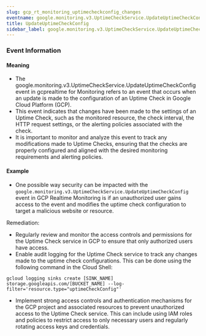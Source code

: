 ```yaml
--- 
slug: gcp_rt_monitoring_uptimecheckconfig_changes
eventname: google.monitoring.v3.UptimeCheckService.UpdateUptimeCheckConfig
title: UpdateUptimeCheckConfig
sidebar_label: google.monitoring.v3.UptimeCheckService.UpdateUptimeCheckConfig
---
```

                       
### Event Information

#### Meaning

- The google.monitoring.v3.UptimeCheckService.UpdateUptimeCheckConfig event in gcprealtime for Monitoring refers to an event that occurs when an update is made to the configuration of an Uptime Check in Google Cloud Platform (GCP).
- This event indicates that changes have been made to the settings of an Uptime Check, such as the monitored resource, the check interval, the HTTP request settings, or the alerting policies associated with the check.
- It is important to monitor and analyze this event to track any modifications made to Uptime Checks, ensuring that the checks are properly configured and aligned with the desired monitoring requirements and alerting policies.

#### Example

- One possible way security can be impacted with the `google.monitoring.v3.UptimeCheckService.UpdateUptimeCheckConfig` event in GCP Realtime Monitoring is if an unauthorized user gains access to the event and modifies the uptime check configuration to target a malicious website or resource.

Remediation:
- Regularly review and monitor the access controls and permissions for the Uptime Check service in GCP to ensure that only authorized users have access.
- Enable audit logging for the Uptime Check service to track any changes made to the uptime check configurations. This can be done using the following command in the Cloud Shell:

```
gcloud logging sinks create [SINK_NAME] storage.googleapis.com/[BUCKET_NAME] --log-filter='resource.type="uptimeCheckConfig"'
```

- Implement strong access controls and authentication mechanisms for the GCP project and associated resources to prevent unauthorized access to the Uptime Check service. This can include using IAM roles and policies to restrict access to only necessary users and regularly rotating access keys and credentials.


 